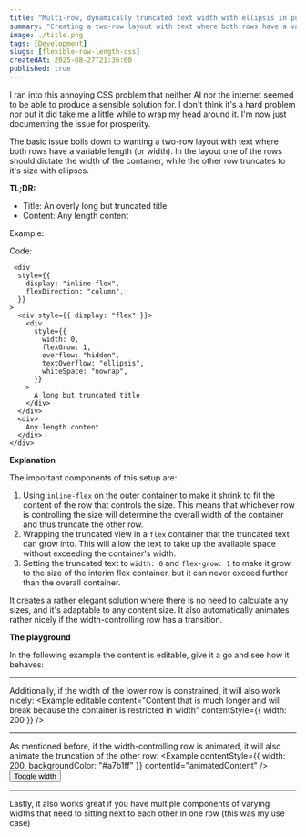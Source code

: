 ```yaml
---
title: "Multi-row, dynamically truncated text width with ellipsis in pure CSS"
summary: "Creating a two-row layout with text where both rows have a variable length (or width). One of the rows should dictate the width of the container, while the other row truncates to that size with ellipses."
image: ./title.png
tags: [Development]
slugs: [flexible-row-length-css]
createdAt: 2025-08-27T21:36:00
published: true
---
```


I ran into this annoying CSS problem that neither AI nor the internet seemed to be able to produce a sensible solution for. I don't think it's a hard problem nor but it did take me a little while to wrap my head around it. I'm now just documenting the issue for prosperity.

The basic issue boils down to wanting a two-row layout with text where both rows have a variable length (or width). In the layout one of the rows should dictate the width of the container, while the other row truncates to it's size with ellipses.

**TL;DR:**

* Title: An overly long but truncated title
* Content: Any length content

Example:
<Example />

Code:
```tsx
 <div
  style={{
    display: "inline-flex",
    flexDirection: "column",
  }}
>
  <div style={{ display: "flex" }}>
    <div
      style={{
        width: 0,
        flexGrow: 1,
        overflow: "hidden",
        textOverflow: "ellipsis",
        whiteSpace: "nowrap",
      }}
    >
      A long but truncated title
    </div>
  </div>
  <div>
    Any length content
  </div>
</div>
```

**Explanation**

The important components of this setup are:

1. Using `inline-flex` on the outer container to make it shrink to fit the content of the row that controls the size. This means that whichever row is controlling the size will determine the overall width of the container and thus truncate the other row.
2. Wrapping the truncated view in a `flex` container that the truncated text can grow into. This will allow the text to take up the available space without exceeding the container's width.
3. Setting the truncated text to `width: 0` and `flex-grow: 1` to make it grow to the size of the interim flex container, but it can never exceed further than the overall container.

It creates a rather elegant solution where there is no need to calculate any sizes, and it's adaptable to any content size. It also automatically animates rather nicely if the width-controlling row has a transition.

**The playground**

In the following example the content is editable, give it a go and see how it behaves:
<Example content="Edit me" editable />

---

Additionally, if the width of the lower row is constrained, it will also work nicely:
<Example editable content="Content that is much longer and will break because the container is restricted in width" contentStyle={{ width: 200 }} />

---

As mentioned before, if the width-controlling row is animated, it will also animate the truncation of the other row:
<Example contentStyle={{ width: 200, backgroundColor: "#a7b1ff" }} contentId="animatedContent" />
<br />
<button className="bg-gray-500 hover:bg-gray-700 text-white font-bold py-2 px-4 rounded" id="animatedButton">Toggle width</button>
<script>{`
  const content = document.getElementById("animatedContent");
  const button = document.getElementById("animatedButton");
  button.addEventListener("click", function() {
    content.style.width = content.style.width === "200px" ? "400px" : "200px";
  });
`}</script>

---

Lastly, it also works great if you have multiple components of varying widths that need to sitting next to each other in one row (this was my use case)

<div style={{ display: "flex", gap: "16px" }}>
<Example content="First title" />
<Example content="Second title" />
<Example content="Third title" />
<Example content="Fourth title" />
</div>
